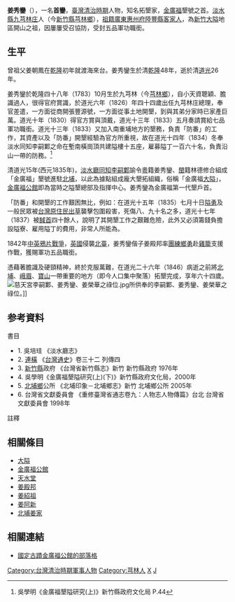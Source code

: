 
{{明清人物信息框
| 姓名     = 姜秀鑾
| 原名     =
| 圖片名稱 = 姜秀鑾.jpg
| 圖片大小 = 200px
| 圖片說明 = 姜秀鑾畫像
| 最高職務 = 五品職銜
| 國家     = 大清
| 爵位     = 
| 籍貫     = 廣東惠州陸豐
| 族裔     = 
| 旗籍     = 
| 字號     = 
| 諡號     = 正睦義創
| 出生日期 = [[乾隆|乾隆]]48年（1783年）
| 出生地點 = {{QING|福建省}}[[臺灣府|臺灣府]][[淡水廳|淡水廳]]九芎林（今{{ROC}}新竹縣芎林鄉）
| 逝世日期 = [[道光|道光]]26年（1846年）
| 逝世地點 = 
| 墓葬 =
| 配偶 = 藍氏
| 親屬 = [[北埔姜家|北埔姜家]] <br> [[姜殿邦|姜殿邦]]、姜殿斌
| 出身 =
| 經歷 =
| 著作 =
}}

'''姜秀鑾'''（{{bd|1783年|10月|1846年|catIdx=J姜}}），一名'''首鑾'''，[[臺灣清治時期|臺灣清治時期]]人物，知名拓墾家，[[金廣福|金廣福]]墾號之首。[[淡水縣|淡水縣]][[芎林鄉|九芎林庄]]人（今[[新竹縣|新竹縣]][[芎林鄉|芎林鄉]]），[[祖籍|祖籍]][[廣東|廣東]][[惠州府|惠州府]][[陸豐縣|陸豐縣]][[客家人|客家人]]，為[[新竹縣|新竹]][[大隘|大隘]]地區開山之祖，因屢屢受召協防，受封五品軍功職銜。

==生平==
曾祖父姜朝鳳在[[乾隆|乾隆]]初年就渡海來台。姜秀鑾生於清[[乾隆|乾隆]]48年，逝於清[[道光|道光]]26年。

姜秀鑾於乾隆四十八年（1783）10月生於九芎林（今[[芎林鄉|芎林鄉]]），自小天資聰穎、膽識過人，很得官府賞識，於道光六年（1826）年四十四歲出任九芎林庄總理，奉官差遣，一方面從商開張豐源號，一方面從事土地開墾，到與其弟分家時已家產巨萬。道光十年（1830）得官方賞與頂戴，道光十三年（1833）五月奏請賞給七品軍功職銜。道光十三年（1833）又加入南重埔地方的墾務，負責「防番」的工作，其資產以及「防番」開墾經驗為官方所重視，故在道光十四年（1834）冬奉淡水同知李嗣鄴之命在塹南橫崗頂共建隘樓十五座，雇募隘丁一百六十名，負責沿山一帶的防務。<ref name="吳學明">吳學明《金廣福墾隘研究(上)》新竹縣政府文化局 P.44</ref>

清道光15年(西元1835年)，[[淡水廳|淡水廳]][[同知|同知]][[李嗣鄴|李嗣鄴]]諭令[[粵|粵]]籍姜秀鑾、[[閩|閩]]籍林德修合組成「金廣福」墾號進駐[[北埔鄉|北埔]]，以此為據點組成龐大墾拓組織，俗稱「金廣福[[大隘|大隘]]」，[[金廣福公館|金廣福公館]]即為當時之隘墾總部及指揮中心。姜秀鑾為金廣福第一代墾戶首。

「防番」和開墾的工作艱困無比，例如：在道光十五年（1835）七月十日[[隘勇|隘勇]]及一般民眾被[[台灣原住民|台灣原住民]][[出草|出草]]襲擊包圍殺害，死傷八、九十名之多，道光十七年（1837）被[[馘首|馘首]]四十餘人，說明了其開墾工作之艱難危險，此外又必須籌錢負擔設隘寮、雇用隘丁的費用，非常人所能為。

1842年[[第一次鴉片戰爭|中英鴉片戰爭]]，[[英國|英國]]侵襲[[北臺灣|北臺]]，姜秀鑾偕子姜殿邦率[[團練|團練]][[鄉勇|鄉勇]]赴[[基隆市|雞籠]]支援作戰，獲賜軍功五品職銜。

憑藉著膽識及硬頸精神，終於克服萬難，在道光二十六年（1846）病逝之前將[[北埔鄉|北埔]]、[[峨眉鄉|峨眉]]、[[寶山鄉_(臺灣)|寶山]]一帶重要的地方（即今人口集中聚落）拓墾完成，享年六十四歲。
[[File:慈天宮李嗣鄴、姜秀鑾、姜榮華之祿位.jpg|thumb]]所供奉的李嗣鄴、姜秀鑾、姜榮華之祿位。]]

==参考資料==

;書目
*1. 吳培珪 《淡水廳志》
*2. [[連橫|連橫]] 《[[台灣通史|台灣通史]]》卷三十二 列傳四
*3. [[新竹縣|新竹縣]]政府 《台灣省新竹縣志》新竹 新竹縣政府 1976年
*4. 吳學明《金廣福墾隘研究(上)(下)》新竹縣政府文化局，2000年
*5. [[北埔鄉|北埔鄉]]公所 《北埔印象－北埔鄉志》新竹 北埔鄉公所 2005年
*6. 台灣省文獻委員會 《重修臺灣省通志卷九：人物志人物傳篇》台北 台灣省文獻委員會 1998年

;註釋
<references />

==相關條目==
*[[大隘|大隘]]
*[[金廣福公館|金廣福公館]]
*[[天水堂_(新竹縣)|天水堂]]
*[[姜殿邦|姜殿邦]]
*[[姜紹祖_(台灣客家人)|姜紹祖]]
*[[姜阿新|姜阿新]]
*[[北埔姜家|北埔姜家]]

==相關連結==
*[http://blog.xuite.net/jinguangfu/main 國定古蹟金廣福公館的部落格]{{Wayback|url=http://blog.xuite.net/jinguangfu/main |date=20131214035226 }}

[[Category:台灣清治時期軍事人物|Category:台灣清治時期軍事人物]]
[[Category:芎林人|Category:芎林人]]
[[Category:姜姓|X]]
[[Category:客家裔臺灣人|J]]